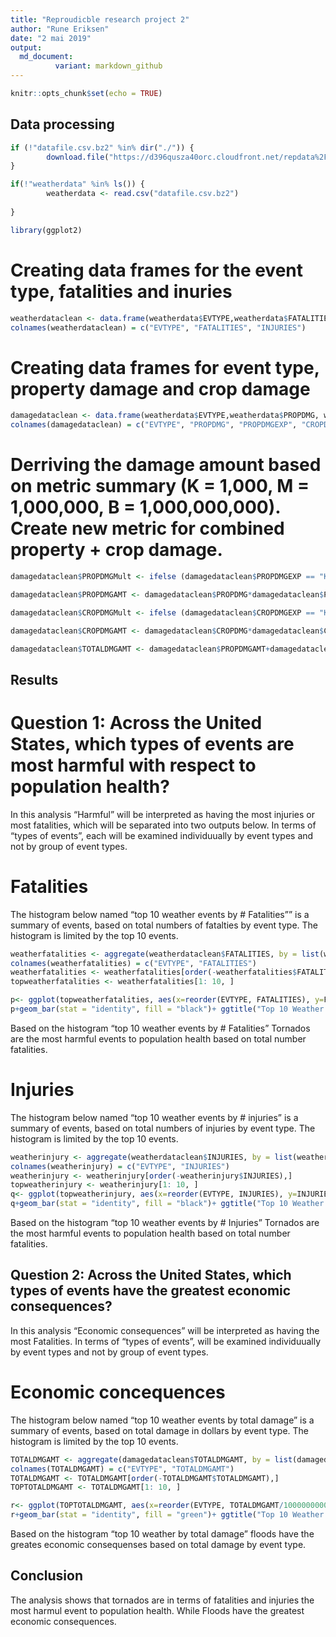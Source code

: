 ---
title: "Reproudicble research project 2"
author: "Rune Eriksen"
date: "2 mai 2019"
output:
  md_document:
          variant: markdown_github
---

```{r setup, include=FALSE}
knitr::opts_chunk$set(echo = TRUE)
```


## Data processing

```{r, echo = TRUE}
if (!"datafile.csv.bz2" %in% dir("./")) {
        download.file("https://d396qusza40orc.cloudfront.net/repdata%2Fdata%2FStormData.csv.bz2","datafile.csv.bz2")
}

if(!"weatherdata" %in% ls()) {
        weatherdata <- read.csv("datafile.csv.bz2")
        
}

library(ggplot2)
```

# Creating data frames for the event type, fatalities and inuries
```{r, echo = TRUE}
weatherdataclean <- data.frame(weatherdata$EVTYPE,weatherdata$FATALITIES, weatherdata$INJURIES)
colnames(weatherdataclean) = c("EVTYPE", "FATALITIES", "INJURIES")
```

# Creating data frames for event type, property damage and crop damage
```{r, echo = TRUE}
damagedataclean <- data.frame(weatherdata$EVTYPE,weatherdata$PROPDMG, weatherdata$PROPDMGEXP, weatherdata$CROPDMG, weatherdata$CROPDMGEXP)
colnames(damagedataclean) = c("EVTYPE", "PROPDMG", "PROPDMGEXP", "CROPDMG", "CROPDMGEXP")
```

# Derriving the damage amount based on metric summary (K = 1,000, M = 1,000,000, B = 1,000,000,000). Create new metric for combined property + crop damage.

```{r, echo = TRUE}
damagedataclean$PROPDMGMult <- ifelse (damagedataclean$PROPDMGEXP == "K", 1000, ifelse (damagedataclean$PROPDMGEXP == "M", 1000000, ifelse (damagedataclean$PROPDMGEXP == "B", 1000000000, 0)))

damagedataclean$PROPDMGAMT <- damagedataclean$PROPDMG*damagedataclean$PROPDMGMult

damagedataclean$CROPDMGMult <- ifelse (damagedataclean$CROPDMGEXP == "K", 1000, ifelse (damagedataclean$CROPDMGEXP == "M", 1000000, ifelse (damagedataclean$CROPDMGEXP == "B", 1000000000, 0)))

damagedataclean$CROPDMGAMT <- damagedataclean$CROPDMG*damagedataclean$CROPDMGMult

damagedataclean$TOTALDMGAMT <- damagedataclean$PROPDMGAMT+damagedataclean$CROPDMGAMT
```

## Results

# Question 1: Across the United States, which types of events are most harmful with respect to population health?
In this analysis "Harmful" will be interpreted as having the most injuries or most fatalities, which will be separated into two outputs below.
In terms of "types of events", each will be examined individuually by event types and not by group of event types.

# Fatalities
The histogram below named "top 10 weather events by # Fatalities"" is a summary of events, based on total numbers of fatalties by event type. The histogram is limited by the top 10 events.

```{r, echo = TRUE}
weatherfatalities <- aggregate(weatherdataclean$FATALITIES, by = list(weatherdataclean$EVTYPE), FUN = sum, na.rm = TRUE)
colnames(weatherfatalities) = c("EVTYPE", "FATALITIES")
weatherfatalities <- weatherfatalities[order(-weatherfatalities$FATALITIES),]
topweatherfatalities <- weatherfatalities[1: 10, ]

p<- ggplot(topweatherfatalities, aes(x=reorder(EVTYPE, FATALITIES), y=FATALITIES))
p+geom_bar(stat = "identity", fill = "black")+ ggtitle("Top 10 Weather Events by # Fatalities")+labs(x = "Event Type", y="#Fatalities") +theme(axis.text.x = element_text(angle=45, hjust=1)) 
```

Based on the histogram "top 10 weather events by # Fatalities" Tornados are the most harmful events to population health based on total number fatalities.

# Injuries
The histogram below named "top 10 weather events by # injuries"  is a summary of events, based on total numbers of injuries by event type. The histogram is limited by the top 10 events.

```{r, echo = TRUE}
weatherinjury <- aggregate(weatherdataclean$INJURIES, by = list(weatherdataclean$EVTYPE), FUN = sum, na.rm = TRUE)
colnames(weatherinjury) = c("EVTYPE", "INJURIES")
weatherinjury <- weatherinjury[order(-weatherinjury$INJURIES),]
topweatherinjury <- weatherinjury[1: 10, ]
q<- ggplot(topweatherinjury, aes(x=reorder(EVTYPE, INJURIES), y=INJURIES))
q+geom_bar(stat = "identity", fill = "black")+ ggtitle("Top 10 Weather Events by # Injuries")+labs(x = "Event Type", y="#Injuries") +theme(axis.text.x = element_text(angle=45, hjust=1)) 
```
Based on the histogram "top 10 weather events by # Injuries" Tornados are the most harmful events to population health based on total number fatalities.

## Question 2: Across the United States, which types of events have the greatest economic consequences?
In this analysis "Economic consequences" will be interpreted as having the most Fatalities. 
In terms of "types of events",  will be examined individuually by event types and not by group of event types.

# Economic concequences
The histogram below named "top 10 weather events by total damage"  is a summary of events, based on total damage in dollars by event type. The histogram is limited by the top 10 events.

```{r, echo = TRUE}
TOTALDMGAMT <- aggregate(damagedataclean$TOTALDMGAMT, by = list(damagedataclean$EVTYPE), FUN = sum, na.rm = TRUE)
colnames(TOTALDMGAMT) = c("EVTYPE", "TOTALDMGAMT")
TOTALDMGAMT <- TOTALDMGAMT[order(-TOTALDMGAMT$TOTALDMGAMT),]
TOPTOTALDMGAMT <- TOTALDMGAMT[1: 10, ]

r<- ggplot(TOPTOTALDMGAMT, aes(x=reorder(EVTYPE, TOTALDMGAMT/1000000000), y=TOTALDMGAMT/1000000000))
r+geom_bar(stat = "identity", fill = "green")+ ggtitle("Top 10 Weather Events by Total Damage (in $ Billions)")+labs(x = "Event Type", y="Total Damage (in $ Billions)") +theme(axis.text.x = element_text(angle=45, hjust=1)) 
```
Based on the histogram "top 10 weather by total damage" floods have the greates economic consequenses based on total damage by event type.

## Conclusion
The analysis shows that tornados are in terms of fatalities and injuries the most harmul event to population health. While Floods have the greatest economic consequences.
